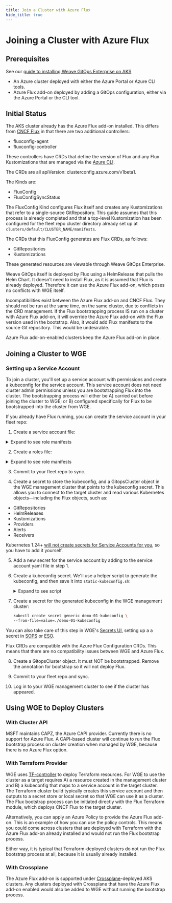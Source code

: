 ```yaml
---
title: Join a Cluster with Azure Flux
hide_title: true
---
```



# Joining a Cluster with Azure Flux<TierLabel tiers="Enterprise" />

## Prerequisites

See our [guide to installing Weave GitOps Enterprise on AKS](install-enterprise-azure.mdx)
- An Azure cluster deployed with either the Azure Portal or Azure CLI tools.
- Azure Flux add-on deployed by adding a GitOps configuration, either via the Azure Portal or the CLI tool.

## Initial Status

The AKS cluster already has the Azure Flux add-on installed. This differs from [CNCF Flux](https://fluxcd.io/) in that there are two additional controllers:
- fluxconfig-agent
- fluxconfig-controller

These controllers have CRDs that define the version of Flux and any Flux Kustomizations that are managed via the [Azure CLI](https://learn.microsoft.com/en-us/cli/azure/install-azure-cli).

The CRDs are all apiVersion: clusterconfig.azure.com/v1beta1. 

The Kinds are:
- FluxConfig
- FluxConfigSyncStatus

The FluxConfig Kind configures Flux itself and creates any Kustomizations that refer to a single-source GitRepository. This guide assumes that this process is already completed and that a top-level Kustomization has been configured for the fleet repo cluster directory already set up at
`clusters/default/CLUSTER_NAME/manifests`.

The CRDs that this FluxConfig generates are Flux CRDs, as follows:
- GitRepositories
- Kustomizations

These generated resources are viewable through Weave GitOps Enterprise.

Weave GitOps itself is deployed by Flux using a HelmRelease that pulls the Helm Chart. It doesn’t need to install Flux, as it is assumed that Flux is already deployed. Therefore it can use the Azure Flux add-on, which poses no conflicts with WGE itself.

Incompatibilities exist between the Azure Flux add-on and CNCF Flux. They should not be run at the same time, on the same cluster, due to conflicts in the CRD management. If the Flux bootstrapping process IS run on a cluster with Azure Flux add-on, it will override the Azure Flux add-on with the Flux version used in the bootstrap. Also, it would add Flux manifests to the source Git repository. This would be undesirable.

Azure Flux add-on-enabled clusters keep the Azure Flux add-on in place.

## Joining a Cluster to WGE

### Setting up a Service Account

To join a cluster, you'll set up a service account with permissions and create a kubeconfig for the service account. This service account does not need cluster admin permissions unless you are bootstrapping Flux into the cluster. The bootstrapping process will either be A) carried out before joining the cluster to WGE; or B) configured specifically for Flux to be bootstrapped into the cluster from WGE.

If you already have Flux running, you can create the service account in your fleet repo:

1. Create a service account file:

<details><summary>Expand to see role manifests</summary>
```yaml
apiVersion: v1
kind: ServiceAccount
metadata:
  name: wgesa
  namespace: default
---
apiVersion: v1
kind: Secret
type: kubernetes.io/service-account-token
metadata:
  name: wgesa-secret
  namespace: default
  annotations:
    kubernetes.io/service-account.name: "wgesa"
```
</details>

2. Create a roles file:
<details><summary>Expand to see role manifests</summary>
```yaml
---
apiVersion: rbac.authorization.k8s.io/v1
kind: ClusterRoleBinding
metadata:
    name: impersonate-user-groups
subjects:
    - kind: ServiceAccount
      name: wgesa
      namespace: default
roleRef:
    kind: ClusterRole
    name: user-groups-impersonator
    apiGroup: rbac.authorization.k8s.io
---
apiVersion: rbac.authorization.k8s.io/v1
kind: ClusterRole
metadata:
    name: user-groups-impersonator
rules:
    - apiGroups: [""]
      resources: ["users", "groups"]
      verbs: ["impersonate"]
    - apiGroups: [""]
      resources: ["namespaces"]
      verbs: ["get", "list"]
```
</details>

3. Commit to your fleet repo to sync.

4. Create a secret to store the kubeconfig, and a GitopsCluster object in the WGE management cluster that points to the kubeconfig secret. This allows you to connect to the target cluster and read various Kubernetes objects—including the Flux objects, such as:
- GitRepositories
- HelmReleases
- Kustomizations
- Providers
- Alerts
- Receivers

Kubernetes 1.24+ [will not create secrets for Service Accounts for you](https://stackoverflow.com/questions/75692230/secret-for-a-kubernetes-service-accounts-is-not-getting-created), so you have to add it yourself.

5. Add a new secret for the service account by adding to the service account yaml file in step 1.

6. Create a kubeconfig secret. We'll use a helper script to generate the kubeconfig, and then save it into `static-kubeconfig.sh`:

	<details><summary>Expand to see script</summary>

	```bash title="static-kubeconfig.sh"
	#!/bin/bash

	if [[ -z "$CLUSTER_NAME" ]]; then
			echo "Ensure CLUSTER_NAME has been set"
			exit 1
	fi

	if [[ -z "$CA_CERTIFICATE" ]]; then
			echo "Ensure CA_CERTIFICATE has been set to the path of the CA certificate"
			exit 1
	fi

	if [[ -z "$ENDPOINT" ]]; then
			echo "Ensure ENDPOINT has been set"
			exit 1
	fi

	if [[ -z "$TOKEN" ]]; then
			echo "Ensure TOKEN has been set"
			exit 1
	fi

	export CLUSTER_CA_CERTIFICATE=$(cat "$CA_CERTIFICATE" | base64)

	envsubst <<EOF
	apiVersion: v1
	kind: Config
	clusters:
	- name: $CLUSTER_NAME
		cluster:
			server: https://$ENDPOINT
			certificate-authority-data: $CLUSTER_CA_CERTIFICATE
	users:
	- name: $CLUSTER_NAME
		user:
			token: $TOKEN
	contexts:
	- name: $CLUSTER_NAME
		context:
			cluster: $CLUSTER_NAME
			user: $CLUSTER_NAME
	current-context: $CLUSTER_NAME

	EOF
	```

	</details>

7. Create a secret for the generated kubeconfig in the WGE management cluster:

	```bash
	kubectl create secret generic demo-01-kubeconfig \
	--from-file=value=./demo-01-kubeconfig
	```
You can also take care of this step in WGE's [Secrets UI](https://docs.gitops.weave.works/docs/next/secrets/intro/), setting up a a secret in [SOPS](https://docs.gitops.weave.works/docs/next/secrets/setup-sops/) or [ESO](https://docs.gitops.weave.works/docs/next/secrets/setup-eso/).

Flux CRDs are compatible with the Azure Flux Configuration CRDs. This means that there are no compatibility issues between WGE and Azure Flux.

8. Create a GitopsCluster object. It must NOT be bootstrapped. Remove the annotation for bootstrap so it will not deploy Flux.

9. Commit to your fleet repo and sync.

10. Log in to your WGE management cluster to see if the cluster has appeared.

## Using WGE to Deploy Clusters

### With Cluster API

MSFT maintains CAPZ, the Azure CAPI provider. Currently there is no support for Azure Flux. A CAPI-based cluster will continue to run the Flux bootstrap process on cluster creation when managed by WGE, because there is no Azure Flux option.

### With Terraform Provider

WGE uses [TF-controller](https://github.com/weaveworks/tf-controller) to deploy Terraform resources. For WGE to use the cluster as a target requires A) a resource created in the management cluster and B) a kubeconfig that maps to a service account in the target cluster. The Terraform cluster build typically creates this service account and then outputs to a secret store or local secret so that WGE can use it as a cluster. The Flux bootstrap process can be initiated directly with the Flux Terraform module, which deploys CNCF Flux to the target cluster.

Alternatively, you can apply an Azure Policy to provide the Azure Flux add-on. This is an example of how you can use the policy controls. This means you could come across clusters that are deployed with Terraform with the Azure Flux add-on already installed and would not run the Flux bootstrap process.

Either way, it is typical that Terraform-deployed clusters do not run the Flux bootstrap process at all, because it is usually already installed.

### With Crossplane

The Azure Flux add-on is supported under [Crossplane](https://www.crossplane.io/)-deployed AKS clusters. Any clusters deployed with Crossplane that have the Azure Flux add-on enabled would also be added to WGE without running the bootstrap process.
